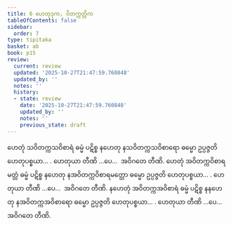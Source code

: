 ```yaml
---
title: 6 ဟေတုဒုက, ဝိတက္ကတ္တိက
tableOfContents: false
sidebar:
  order: 7
type: tipitaka
basket: ab
book: p15
review:
  current: review
  updated: '2025-10-27T21:47:59.760848'
  updated_by: ''
  notes: ''
  history:
  - state: review
    date: '2025-10-27T21:47:59.760848'
    updated_by: ''
    notes: ''
    previous_state: draft
---
```



<ReviewStatus review={frontmatter.review} showDetails={true} />

<HypothesisAnnotation frontmatter={frontmatter} />

<DynamicBreadcrumb />

<Division number="14" book="p15" e="ch" v="40" p="218">

<Paragraph number="38" book="p15">
ဟေတုံ သဝိတက္ကသဝိစာရံ ဓမ္မံ ပဋိစ္စ နဟေတု နသဝိတက္ကသဝိစာရော ဓမ္မော ဥပ္ပဇ္ဇတိ ဟေတုပစ္စယာ… . ဟေတုယာ တီဏိ …ပေ…  အဝိဂတေ တီဏိ.
</Paragraph>

<Paragraph number="39" book="p15">
ဟေတုံ အဝိတက္ကဝိစာရမတ္တံ ဓမ္မံ ပဋိစ္စ နဟေတု နအဝိတက္ကဝိစာရမတ္တော ဓမ္မော ဥပ္ပဇ္ဇတိ ဟေတုပစ္စယာ… . ဟေတုယာ တီဏိ …ပေ…  အဝိဂတေ တီဏိ.
</Paragraph>

<Paragraph number="40" book="p15">
နဟေတုံ အဝိတက္ကအဝိစာရံ ဓမ္မံ ပဋိစ္စ နနဟေတု နအဝိတက္ကအဝိစာရော ဓမ္မော ဥပ္ပဇ္ဇတိ ဟေတုပစ္စယာ… . ဟေတုယာ တီဏိ …ပေ…  အဝိဂတေ တီဏိ.
</Paragraph>
</Division>